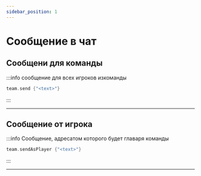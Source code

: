 ```yaml
---
sidebar_position: 1
---
```


# Сообщение в чат

## Сообщени для команды

:::info сообщение для всех игроков изкоманды
```kts
team.send {"<text>"}
```
:::

---

## Сообщение от игрока

:::info Сообщение, адресатом которого будет главаря команды
```kts
team.sendAsPlayer {"<text>"}
```
:::

---